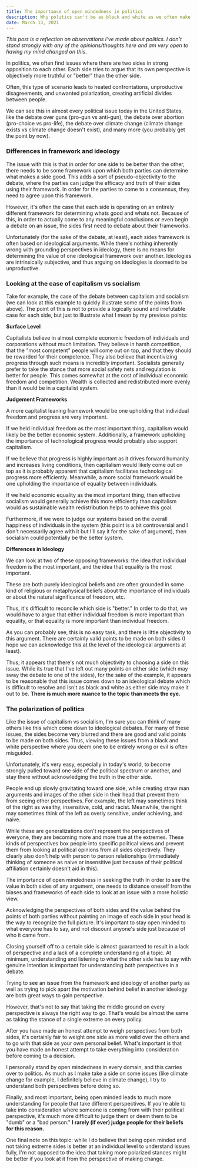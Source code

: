 ```yaml
---
title: The importance of open mindedness in politics
description: Why politics can't be as black and white as we often make it out to be
date: March 13, 2021
---
```


_This post is a reflection on observations I've made about politics. I don't stand strongly with any of the opinions/thoughts here and am very open to having my mind changed on this._

In politics, we often find issues where there are two sides in strong opposition to each other. Each side tries to argue that its own perspective is objectively more truthful or "better" than the other side.

Often, this type of scenario leads to heated confrontations, unproductive disagreements, and unwanted polarization, creating artificial divides between people.

We can see this in almost every political issue today in the United States, like the debate over guns (pro-gun vs anti-gun), the debate over abortion (pro-choice vs pro-life), the debate over climate change (climate change exists vs climate change doesn't exist), and many more (you probably get the point by now).

### Differences in framework and ideology

The issue with this is that in order for one side to be better than the other, there needs to be some framework upon which both parties can determine what makes a side good. This adds a sort of pseudo-objectivity to the debate, where the parties can judge the efficacy and truth of their sides using their framework. In order for the parties to come to a consensus, they need to agree upon this framework.

However, it's often the case that each side is operating on an entirely different framework for determining whats good and whats not. Because of this, in order to actually come to any meaningful conclusions or even begin a debate on an issue, the sides first need to debate about their frameworks.

Unfortunately (for the sake of the debate, at least), each sides framework is often based on ideological arguments. While there's nothing inherently wrong with grounding perspectives in ideology, there is no means for determining the value of one ideological framework over another. Ideologies are intrinsically subjective, and thus arguing on ideologies is doomed to be unproductive.

### Looking at the case of capitalism vs socialism

Take for example, the case of the debate between capitalism and socialism (we can look at this example to quickly illustrate some of the points from above). The point of this is not to provide a logically sound and irrefutable case for each side, but just to illustrate what I mean by my previous points:

**Surface Level**

Capitalists believe in almost complete economic freedom of individuals and corporations without much limitation. They believe in harsh competition, that the "most competent" people will come out on top, and that they should be rewarded for their competence. They also believe that incentivizing progress through such means is incredibly important.
Socialists generally prefer to take the stance that more social safety nets and regulation is better for people. This comes somewhat at the cost of individual economic freedom and competition. Wealth is collected and redistributed more evenly than it would be in a capitalist system.

**Judgement Frameworks**

A more capitalist leaning framework would be one upholding that individual freedom and progress are very important.

If we held individual freedom as the most important thing, capitalism would likely be the better economic system. Additionally, a framework upholding the importance of technological progress would probably also support capitalism.

If we believe that progress is highly important as it drives forward humanity and increases living conditions, then capitalism would likely come out on top as it is probably apparent that capitalism facilitates technological progress more efficiently.
Meanwhile, a more social framework would be one upholding the importance of equality between individuals.

If we held economic equality as the most important thing, then effective socialism would generally achieve this more efficiently than capitalism would as sustainable wealth redistribution helps to achieve this goal.

Furthermore, if we were to judge our systems based on the overall happiness of individuals in the system (this point is a bit controversial and I don't necessarily agree with it but I'll say it for the sake of argument), then socialism could potentially be the better system.

**Differences in Ideology**

We can look at two of these opposing frameworks: the idea that individual freedom is the most important, and the idea that equality is the most important.

These are both purely ideological beliefs and are often grounded in some kind of religious or metaphysical beliefs about the importance of individuals or about the natural significance of freedom, etc.

Thus, it's difficult to reconcile which side is "better." In order to do that, we would have to argue that either individual freedom is more important than equality, or that equality is more important than individual freedom.

As you can probably see, this is no easy task, and there is little objectivity to this argument. There are certainly valid points to be made on both sides (I hope we can acknowledge this at the level of the ideological arguments at least).

Thus, it appears that there's not much objectivity to choosing a side on this issue. While its true that I've left out many points on either side (which may sway the debate to one of the sides), for the sake of the example, it appears to be reasonable that this issue comes down to an ideological debate which is difficult to resolve and isn't as black and white as either side may make it out to be. **There is much more nuance to the topic than meets the eye.**

### The polarization of politics

Like the issue of capitalism vs socialism, I'm sure you can think of many others like this which come down to ideological debates. For many of these issues, the sides become very blurred and there are good and valid points to be made on both sides. Thus, viewing these issues from a black and white perspective where you deem one to be entirely wrong or evil is often misguided.

Unfortunately, it's very easy, especially in today's world, to become strongly pulled toward one side of the political spectrum or another, and stay there without acknowledging the truth in the other side.

People end up slowly gravitating toward one side, while creating straw man arguments and images of the other side in their head that prevent them from seeing other perspectives. For example, the left may sometimes think of the right as wealthy, insensitive, cold, and racist. Meanwhile, the right may sometimes think of the left as overly sensitive, under achieving, and naive.

While these are generalizations don't represent the perspectives of everyone, they are becoming more and more true at the extremes. These kinds of perspectives box people into specific political views and prevent them from looking at political opinions from all sides objectively. They clearly also don't help with person to person relationships (immediately thinking of someone as naive or insensitive just because of their political affiliation certainly doesn't aid in this).

The importance of open mindedness in seeking the truth
In order to see the value in both sides of any argument, one needs to distance oneself from the biases and frameworks of each side to look at an issue with a more holistic view.

Acknowledging the perspectives of both sides and the value behind the points of both parties without painting an image of each side in your head is the way to recognize the full picture. It's important to stay open minded to what everyone has to say, and not discount anyone's side just because of who it came from.

Closing yourself off to a certain side is almost guaranteed to result in a lack of perspective and a lack of a complete understanding of a topic. At minimum, understanding and listening to what the other side has to say with genuine intention is important for understanding both perspectives in a debate.

Trying to see an issue from the framework and ideology of another party as well as trying to pick apart the motivation behind belief in another ideology are both great ways to gain perspective.

However, that's not to say that taking the middle ground on every perspective is always the right way to go. That's would be almost the same as taking the stance of a single extreme on every policy.

After you have made an honest attempt to weigh perspectives from both sides, it's certainly fair to weight one side as more valid over the others and to go with that side as your own personal belief. What's important is that you have made an honest attempt to take everything into consideration before coming to a decision.

I personally stand by open mindedness in every domain, and this carries over to politics. As much as I make take a side on some issues (like climate change for example, I definitely believe in climate change), I try to understand both perspectives before doing so.

Finally, and most important, being open minded leads to much more understanding for people that take different perspectives. If you're able to take into consideration where someone is coming from with their political perspective, it's much more difficult to judge them or deem them to be "dumb" or a "bad person." **I rarely (if ever) judge people for their beliefs for this reason.**

One final note on this topic: while I do believe that being open minded and not taking extreme sides is better at an individual level to understand issues fully, I'm not opposed to the idea that taking more polarized stances might be better if you look at it from the perspective of making change.
